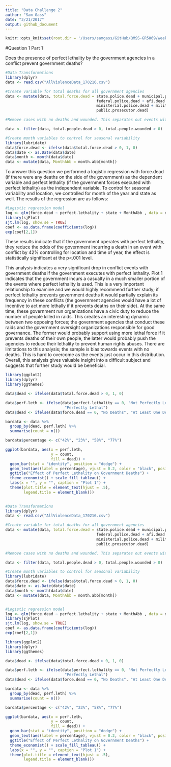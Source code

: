 ```yaml
---
title: "Data Challenge 2"
author: "Sam Gass"
date: "3/21/2017"
output: github_document
---
```

```r
knitr::opts_knit$set(root.dir = '/Users/samgass/GitHub/QMSS-GR5069/week_07/datachallenge2/data/processed')
```

#Question 1 Part 1

Does the presence of perfect lethality by the government agencies in a conflict prevent government deaths?

```r
#Data Transformations
library(dplyr)
data <- read.csv("AllViolenceData_170216.csv")

#Create variable for total deaths for all government agencies
data <- mutate(data, total.force.dead = state.police.dead + municipal.police.dead  + 
                                        federal.police.dead + afi.dead + navy.dead +
                                        ministerial.police.dead + military.dead    +
                                        public.prosecutor.dead)

#Remove cases with no deaths and wounded. This separates out events with no conflict. 

data <- filter(data, total.people.dead > 0, total.people.wounded > 0)

#Create month variables to control for seasonal variability
library(lubridate)
data$force.dead <- ifelse(data$total.force.dead > 0, 1, 0)
data$date <- as.Date(data$date)
data$month <- month(data$date)
data <- mutate(data, MonthAbb = month.abb[month])
```

To answer this question we performed a logistic regression with force.dead (if there were any deaths on the side of the government) as the dependent variable and perfect lethality (if the government forces executed with perfect lethality) as the independent variable. To control for seasonal variability and location, we controlled for month of the year and state as well. The results of the regression are as follows:

```r
#Logistic regression model
log <- glm(force.dead ~ perfect.lethality + state + MonthAbb , data = data, family = "binomial")
library(sjPlot)
sjt.lm(log, show.se = TRUE)
coef <- as.data.frame(coefficients(log))
exp(coef[2,1])
```

These results indicate that if the government operates with perfect lethality, they reduce the  odds of the government incurring a death in an event with conflict by 42% controlling for location and time of year, the effect is statistically significant at the p<.001 level.  

This analysis indicates a very significant drop in conflict events with government deaths if the government executes with perfect lethality. Plot 1 indicates that the government incurs a casualty in a much smaller portion of the events where perfect lethality is used. This is a very important relationship to examine and we would highly recommend further study; if perfect lethality prevents government deaths it would partially explain its frequency in these conflicts (the government agencies would have a lot of incentive to act more lethally if it prevents deaths on their side). At the same time, these government run organizations have a civic duty to reduce the number of people killed in raids. This creates an interesting dynamic between two opposing forces; the government agencies that conduct these raids and the government oversight organizations responsible for good governance. The former would probably support using more lethal force if it prevents deaths of their own people, the latter would probably push the agencies to reduce their lethality to prevent human rights abuses. There are limitations to this analysis; the sample is bias towards events with no deaths. This is hard to overcome as the events just occur in this distribution. Overall, this analysis gives valuable insight into a difficult subject and suggests that further study would be beneficial.

```r
library(ggplot2)
library(dplyr)
library(ggthemes)

data$dead <- ifelse(data$total.force.dead > 0, 1, 0)

data$perf.leth <- ifelse(data$perfect.lethality == 0, "Not Perfectly Lethal", 
                          "Perfectly Lethal")
data$dead <- ifelse(data$force.dead == 0, "No Deaths", "At Least One Dead")

bardata <- data %>% 
  group_by(dead, perf.leth) %>%
  summarise(count = n())

bardata$percentage <- c("42%", "23%", "58%", "77%")

ggplot(bardata, aes(x = perf.leth, 
                    y = count,
                    fill = dead)) + 
  geom_bar(stat = "identity", position = "dodge") +
  geom_text(aes(label = percentage), vjust = 0.2, color = "black", position=position_dodge(.9)) +
  ggtitle("Effect of Perfect Lethality on Government Deaths") +
  theme_economist() + scale_fill_tableau() +
  labs(x = "", y = "", caption = "Plot 1") + 
  theme(plot.title = element_text(hjust = .5),
        legend.title = element_blank())
  
```

```r
#Data Transformations
library(dplyr)
data <- read.csv("AllViolenceData_170216.csv")

#Create variable for total deaths for all government agencies
data <- mutate(data, total.force.dead = state.police.dead + municipal.police.dead  + 
                                        federal.police.dead + afi.dead + navy.dead +
                                        ministerial.police.dead + military.dead    +
                                        public.prosecutor.dead)

#Remove cases with no deaths and wounded. This separates out events with no conflict. 

data <- filter(data, total.people.dead > 0, total.people.wounded > 0)

#Create month variables to control for seasonal variability
library(lubridate)
data$force.dead <- ifelse(data$total.force.dead > 0, 1, 0)
data$date <- as.Date(data$date)
data$month <- month(data$date)
data <- mutate(data, MonthAbb = month.abb[month])


#Logistic regression model
log <- glm(force.dead ~ perfect.lethality + state + MonthAbb , data = data, family = "binomial")
library(sjPlot)
sjt.lm(log, show.se = TRUE)
coef <- as.data.frame(coefficients(log))
exp(coef[2,1])

library(ggplot2)
library(dplyr)
library(ggthemes)

data$dead <- ifelse(data$total.force.dead > 0, 1, 0)

data$perf.leth <- ifelse(data$perfect.lethality == 0, "Not Perfectly Lethal", 
                          "Perfectly Lethal")
data$dead <- ifelse(data$force.dead == 0, "No Deaths", "At Least One Dead")

bardata <- data %>% 
  group_by(dead, perf.leth) %>%
  summarise(count = n())

bardata$percentage <- c("42%", "23%", "58%", "77%")

ggplot(bardata, aes(x = perf.leth, 
                    y = count,
                    fill = dead)) + 
  geom_bar(stat = "identity", position = "dodge") +
  geom_text(aes(label = percentage), vjust = 0.2, color = "black", position=position_dodge(.9)) +
  ggtitle("Effect of Perfect Lethality on Government Deaths") +
  theme_economist() + scale_fill_tableau() +
  labs(x = "", y = "", caption = "Plot 1") + 
  theme(plot.title = element_text(hjust = .5),
        legend.title = element_blank())
```

